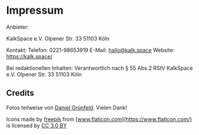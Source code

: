 

# Impressum

Anbieter:

<HardWraps>
KalkSpace e.V.
Olpener Str. 33
51103 Köln

Kontakt:
Telefon: 0221-98653919
E-Mail: hallo@kalk.space
Website: https://kalk.space/

Bei redaktionellen Inhalten:
Verantwortlich nach § 55 Abs.2 RStV
KalkSpace e.V.
Olpener Str. 33
51103 Köln

</HardWraps>

## Credits

Fotos teilweise von [Daniel Grünfeld](danielgruenfeld.com). Vielen Dank!

Icons made by [freepik](https://www.flaticon.com/authors/freepik) from [www.flaticon.com](https://www.flaticon.com/) is licensed by [CC 3.0 BY](http://creativecommons.org/licenses/by/3.0/)
